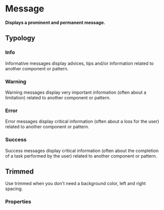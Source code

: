 # Message

**Displays a prominent and permanent message.**

## Typology

### Info

Informative messages display advices, tips and/or information related to another component or pattern.

<DemoBlock demo="info" />

### Warning

Warning messages display very important information (often about a limitation) related to another component or pattern.

<DemoBlock demo="warning" />

### Error

Error messages display critical information (often about a loss for the user) related to another component or pattern.

<DemoBlock demo="error" />

### Success

Success messages display critical information (often about the completion of a task performed by the user) related to another component or pattern.

<DemoBlock demo="success" />

## Trimmed

Use trimmed when you don't need a background color, left and right spacing.

<DemoBlock demo="trimmed" />

### Properties

<PropTable component="Message" />
